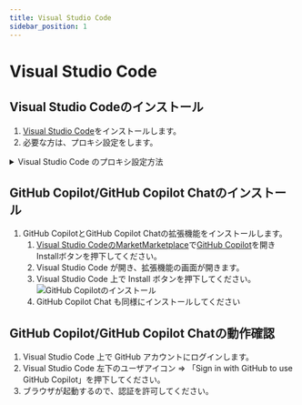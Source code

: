 ```yaml
---
title: Visual Studio Code
sidebar_position: 1
---
```


# Visual Studio Code

## Visual Studio Codeのインストール

1. [Visual Studio Code](https://code.visualstudio.com/Download)をインストールします。
2. 必要な方は、プロキシ設定をします。
<details>
  <summary>Visual Studio Code のプロキシ設定方法</summary>
1. Visual Studio Code を起動してください。
2. `Ctrl` + `,` もしくは `File` ⇒ `Preferences` ⇒ `Settings` から設定を開いてください。
  ![設定を開く](./imgs/preference.avif)
3. 設定画面の `設定の検索` 欄に `proxy` と入力してください。
  ![設定の検索](./imgs/search-settings.png)
4. `Http: Proxy` の項目にプロキシの情報を入力してください。
  ![プロキシ設定](./imgs/proxy-settings.avif)
</details>

## GitHub Copilot/GitHub Copilot Chatのインストール

1. GitHub CopilotとGitHub Copilot Chatの拡張機能をインストールします。
    1. [Visual Studio CodeのMarketMarketplace](https://marketplace.visualstudio.com/)で[GitHub Copilot](https://marketplace.visualstudio.com/items?itemName=GitHub.copilot)を開き Installボタンを押下してください。
    1. Visual Studio Code が開き、拡張機能の画面が開きます。
    1. Visual Studio Code 上で Install ボタンを押下してください。
        ![GitHub Copilotのインストール](./imgs/install-ghc.gif)
    1. GitHub Copilot Chat も同様にインストールしてください

## GitHub Copilot/GitHub Copilot Chatの動作確認

1. Visual Studio Code 上で GitHub アカウントにログインします。
  1. Visual Studio Code 左下のユーザアイコン ⇒ 「Sign in with GitHub to use GitHub Copilot」を押下してください。
  1. ブラウザが起動するので、認証を許可してください。
